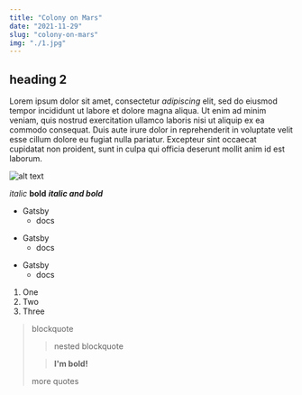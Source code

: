 ```yaml
---
title: "Colony on Mars"
date: "2021-11-29"
slug: "colony-on-mars"
img: "./1.jpg"
---
```


## heading 2

Lorem ipsum dolor sit amet, consectetur _adipiscing_ elit, sed do eiusmod tempor incididunt ut labore et dolore magna aliqua. Ut enim ad minim veniam, quis nostrud exercitation ullamco laboris nisi ut aliquip ex ea commodo consequat. Duis aute irure dolor in reprehenderit in voluptate velit esse cillum dolore eu fugiat nulla pariatur. Excepteur sint occaecat cupidatat non proident, sunt in culpa qui officia deserunt mollit anim id est laborum.

![alt text](./1.jpg)

<Counter />

_italic_
**bold**
**_italic and bold_**

- Gatsby
  - docs

* Gatsby
  - docs

- Gatsby
  - docs

1. One
1. Two
1. Three

> blockquote
>
> > nested blockquote
>
> > **I'm bold!**
>
> more quotes
